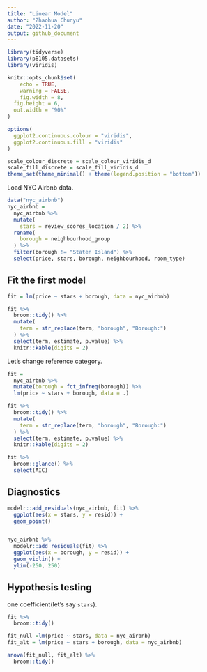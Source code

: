 ```yaml
---
title: "Linear Model"
author: "Zhaohua Chunyu"
date: "2022-11-20"
output: github_document
---
```


```r
library(tidyverse)
library(p8105.datasets)
library(viridis)

knitr::opts_chunk$set(
	echo = TRUE,
	warning = FALSE,
	fig.width = 8, 
  fig.height = 6,
  out.width = "90%"
)

options(
  ggplot2.continuous.colour = "viridis",
  ggplot2.continuous.fill = "viridis"
)

scale_colour_discrete = scale_colour_viridis_d
scale_fill_discrete = scale_fill_viridis_d
theme_set(theme_minimal() + theme(legend.position = "bottom"))
```


Load NYC Airbnb data.

```r
data("nyc_airbnb")
nyc_airbnb =
  nyc_airbnb %>% 
  mutate(
    stars = review_scores_location / 2) %>% 
  rename(
    borough = neighbourhood_group
  ) %>% 
  filter(borough != "Staten Island") %>% 
  select(price, stars, borough, neighbourhood, room_type)
```

## Fit the first model

```r
fit = lm(price ~ stars + borough, data = nyc_airbnb)

fit %>% 
  broom::tidy() %>% 
  mutate(
    term = str_replace(term, "borough", "Borough:")
  ) %>% 
  select(term, estimate, p.value) %>% 
  knitr::kable(digits = 2)
```

Let's change reference category.

```r
fit =
  nyc_airbnb %>%  
  mutate(borough = fct_infreq(borough)) %>% 
  lm(price ~ stars + borough, data = .)

fit %>% 
  broom::tidy() %>% 
  mutate(
    term = str_replace(term, "borough", "Borough:")
  ) %>% 
  select(term, estimate, p.value) %>% 
  knitr::kable(digits = 2)

fit %>% 
  broom::glance() %>% 
  select(AIC)

```


## Diagnostics

```r
modelr::add_residuals(nyc_airbnb, fit) %>% 
  ggplot(aes(x = stars, y = resid)) +
  geom_point()


nyc_airbnb %>% 
  modelr::add_residuals(fit) %>% 
  ggplot(aes(x = borough, y = resid)) +
  geom_violin() +
  ylim(-250, 250)
```



## Hypothesis testing

one coefficient(let's say `stars`).

```r
fit %>% 
  broom::tidy()

fit_null =lm(price ~ stars, data = nyc_airbnb)
fit_alt = lm(price ~ stars + borough, data = nyc_airbnb)

anova(fit_null, fit_alt) %>% 
  broom::tidy()
```





